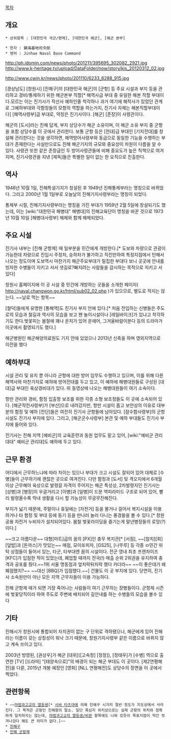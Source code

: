 [[목차]]

== 개요 ==
 * 상위항목 : [대한민국 국군/편제], [대한민국 해군], [해군 본부]

 * 한자 : 鎭海基地司令部
 * 영어 : Jinhae Naval Base Command

http://ph.idomin.com/news/photo/201211/395695_302082_2921.jpg
http://www.k-heritage.tv/upload/DataFolder/now/story/kjs_20120312_02.jpg

http://www.cwin.kr/news/photo/201110/6233_6288_915.jpg

{{{#!html
<object width="420" height="315"><param name="movie" value="//www.youtube.com/v/z-K2SY4RIEM?version=3&amp;hl=ko_KR"></param><param name="allowFullScreen" value="true"></param><param name="allowscriptaccess" value="always"></param><embed src="//www.youtube.com/v/z-K2SY4RIEM?version=3&amp;hl=ko_KR" type="application/x-shockwave-flash" width="420" height="315" allowscriptaccess="always" allowfullscreen="true"></embed></object>
}}}

[경상남도] [창원시] [진해구]의 [대한민국 해군]의 [군항] 등 주요 시설과 부지 등을 관리하고 경비/통제하기 위한 해군본부 직할[* 해역사급 부대 중 유일한 해본 직할 부대이다.모르는 이는  진기사가 작선사 예하인줄 착각하나 과거 여기에 해작사가 있었던 관계로 그예하부대와 각함정들의 모항의 역할을 하는거지, 진기사 자체는 해본직할부대이다] [해역사령부]급 부대로, 약칭은 진기사이다. [해군] [준장]이 사령관이다.

해군의 [도시]라는 진해 답게, 부지 상당수가 해군 소유이며, 이 해군 소유 부지 중 군항을 포함 상당수를 이 곳에서 관리한다. 보통 군항 등은 [전대]급 부대인 [기지전대]를 창설해 관리한다는 것을 생각하면, 해역방어사령부와 동급으로 동일한 기능을 수행하는 부대가 존재한다는 사실만으로도 진해 해군기지의 규모와 중요성이 차원이 다름을 알 수 있다. 사령관 또한 같은 준장급인 두 방어사령관들에 비해 중요도가 높은 직책으로 여겨지며, 진기사령관을 지낸 [제독]들은 특별한 일이 없는 한 요직으로 진출한다.

== 역사 ==
1946년 10월 1일, 진해특설기지가 창설된 후 1949년 진해통제부라는 명칭으로 바뀌었다. 그리고 2000년 1월 1일부로 오늘날의 진해기지사령부라는 명칭이 되었다.

통제부 시절, 진해기지사령부라는 명칭을 가진 부대가 1959년 2월 5일에 창설되기도 했는데, 이는 [wiki:"대한민국 해병대" 해병대]의 진해교육단이 명칭을 바꾼 것으로 1973년 10월 10일 [해병대사령부] 해체와 함께 해체되었다.


== 주요 시설 ==
진기사 내부는 [진해 군항제] 때 일부분을  민간에게 개방한다.[* 도보와 차량으로 관광이 가능한데 차량으로 진입시 주정차,  승하차가 불가하고 직진만하여  특정지점에서 턴해서 나오는 정도이며 도보역시 마찬가지 해군주요부대가 밀집한 부대다 보니 곳곳에 안내를 빙자한 수병들이 지키고 서서 샛길로?빠지려는 사람들을 감시하는 목적으로 지키고 서있다]

창원시 홈페이지에 이 곳 시설 중 민간에 개방하는 곳들을 소개한 페이지( http://naval.changwon.go.kr/html/sub02_02.php )가 있으므로, 별도로 적지는 않는다. ~~날로 먹는 항목~~

[철덕]들에게 유명한 [통해역]도 진기사 부지 안에 있다.[* 처음 전입하는 신병들은 주도로의 모습과 철길과 역사의 모습을 보고 왠 놀이시설이나 [레일바이크]가 있냐고 착각하기도 한다.벚꽃피는 봄철에 꽤나 운치가 있어 온에어, 그겨울바람이분다 등의 드라마가 이곳에서 촬영되기도 했다.]

해군병원인 해군해양의료원도 기지 안에 있었으나 2013년 신축을 하며 영외지역으로 이전을 했다 
== 예하부대 ==
시설 관리 및 유지 뿐 아니라 군항에 대한 방어 임무도 수행하고 있으며, 이를 위해 다른 해역사와 마찬가지로 예하에 방어전대를 두고 있고, 이 예하에 해병대원들로 구성된 [대대]급 부대인 육상경비대가 있다. 위 동영상에 나오는 해병대원들이 여기 소속이다.

항만 관리와 경비, 함정 입출항 보조를 위한 각종 소형 보조정들도 이 곳에 소속되어 있다. [해군작전사령부]가 [부산]으로 내려갔지만, 항만 시설이 좁고 보안상의 이유로  대부분의 함정 및 예하 [전단]들은 여전히 진기사 군항들에 남아있다. [잠수함사령부]의 군항 시설도 진기사 부지에 있다. 그리고, [해군군수사령부] 본관 및 예하 부대들도 진기사 부지에 들어와 있다.

진기사는 진해 지역 [예비군]의 교육훈련과 동원 업무도 맡고 있어, [wiki:"예비군 관리대대" 예비군 관리대]도 예하에 두고 있다.


== 근무 환경 ==
어디에서 근무하느냐에 따라 차이는 있으나 부대가 크고 시설도 잘되어 있어 대체로 [수병]들이 근무하기에 괜찮은 곳으로 여겨진다. 다만 함정과 [도서] 및 격오지에서 6개월 이상 근무해야 육상으로 발령갈 자격이 주어지는 해군 특성상, 2차발령지인 진기사는 [상병]과 [병장]이 우글거리고 [이병]과 [일병]이 드문 역피라미드 구조로 되어 있어, 빨리 발령올수록 막내 생활을 다시 할 가능성이 무궁무진해진다.    

부지가 넓기 때문에, 주말이나 휴일에는 [자전거] 등을 몰거나 걸어서 복지시설을 이용하거나 타 함정 및 부대 등에 동기 등을 만나러 놀러 다니는 풍경들을 볼 수 있다.[* 창원 공용 자전거 누비자가 설치되어있다. 봄철 벚꽃라이딩을 즐기는게 말년병장들의 로망(?)이다.]

~~크고 아름다운~~ 대형[마트]급의 꿈의 [PX]인 충무 복지관[* [서점], ~~[참치][회][덮밥]과 [돈까스]가 맛있는~~ 매점, 모이또피자, [GS25], [나뚜루] 등 각종 ㅁ민간 위탁 상점들이 들어서 있는, 타군, 타부대엔 꿈의 시설이다. 전군 영내 최초 프렌차이즈 [KFC]가 입점한 적이 있었는데, 폐업할 때까지 전국(!) 매출 순위 2위권을 유지하여 충격과 공포를 줬다.~~1위 서울 명동점과 엎치락뒤치락 했다 카더라~~ ~~이 좋은데가 왜 폐점했지?~~ ~~대신 [BBQ]가 입점했다.~~] 건물도 이 곳 부지에 있다. 당연히, 진기사 소속원만이 아닌 모든 지역 근무자들이 이용 가능하다.

진해 군항제 때가 되면 가장 죽어나는 사람들이 여기 근무하는 장병들이다. 군항제 시즌에 벚꽃당직이라 하여 주도로 주변에 배치되어 길안내를 하는 수병들의 모습을 볼수 있다


== 기타 ==
진해시가 창원시에 통합되어 자치권이 없는 구 단위로 격하됐으나, 해군에게 있어 진해라는 이름이 갖는 상징성이 워낙 크기 때문에, 창원기지사령부 같은 이름으로 바뀌지 않고 계속 쓰이고 있다.

2003년 방영된, [권상우]가 해군 [대위]([고속정] [정장]), [정태우]가 [수병] 역으로 출연한 [TV] [드라마] "[태양속으로]"의 배경이 되는 해군 부대도 이 곳이다. [제2연평해전]을 다룬, 2015년 개봉 예정인 [영화] [NLL 연평해전]도 상당수의 장면을 이 곳에서 찍었다.

== 관련항목 ==
 * ~~[[마법과고교의 열등생]][* [[시바 타츠야]]에 의해 진해구 시가지 절반 정도가 지도상에서 사라진다. 그 목적은 군항인 진해항의 말소. 일단 폭심지 위치상으로는 실제 군항의 위치와 정확하게 일치하지는 않는데, [[마법과고교의 열등생/비판]] 항목에도 나와 있듯이 목표지점이 약간 빗겨나갔다 해도 큰 의미가 없다.]~~ 
 * [[진해구]]
 * [[진해 군항제]]

